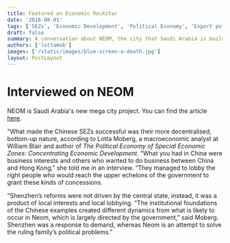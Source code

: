 ```yaml
---
title: Featured on Economic Rockstar
date: '2018-08-01'
tags: ['SEZs', 'Economic Development', 'Political Economy', 'Export policies']
draft: false
summary: A conversation about NEOM, the city that Saudi Arabia is building from scratch, and what our knowledge on special economic zones says about its potential.
authors: ['lottamob']
images: ['/static/images/blue-screen-o-death.jpg']
layout: PostLayout
---
```

# Interviewed on NEOM
 
NEOM is Saudi Arabia's new mega city project. You can find the article [here](https://capx.co/saudi-arabias-mega-city-project-is-doomed-to-failure/).

"What made the Chinese SEZs successful was their more decentralised, bottom-up nature, according to Lotta Moberg, a macroeconomic analyst at William Blair and author of *The Political Economy of Special Economic Zones: Concentrating Economic Development.* “What you had in China were business interests and others who wanted to do business between China and Hong Kong,” she told me in an interview. “They managed to lobby the right people who would reach the upper echelons of the government to grant these kinds of concessions.

”Shenzhen’s reforms were not driven by the central state, instead, it was a product of local interests and local lobbying. “The institutional foundations of the Chinese examples created different dynamics from what is likely to occur in Neom, which is largely directed by the government,” said Moberg. Shenzhen was a response to demand, whereas Neom is an attempt to solve the ruling family’s political problems."
